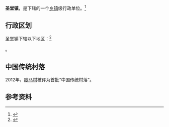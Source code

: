 {{中国乡级行政区|44/07/85/101/000}}

'''圣堂镇'''，是{{PRC admin/fullname|44/07/85/101/000|3}}下辖的一个[[乡镇|乡镇]]级行政单位。<ref>{{PRC admin/ref sgc|{{PRC admin/parent|44/07/85/101/000}}}}</ref>

== 行政区划 ==

圣堂镇下辖以下地区：<ref>{{PRC admin/ref sgc|44/07/85/101/000}}</ref>

{{PRC admin/children|44/07/85/101/000}}。

==中国传统村落==
2012年，[[歇马村|歇马村]]被评为首批“中国传统村落”。

== 参考资料 ==

{{reflist}}

{{行政区划小作品}}
{{PRC admin/navcat|44/07/85/101/000}}